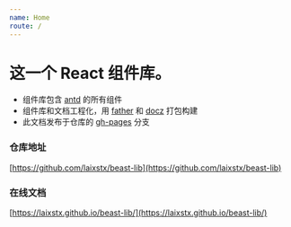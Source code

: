 ```yaml
---
name: Home
route: /
---
```


# 这一个 React 组件库。

* 组件库包含 [antd](https://ant.design/index-cn) 的所有组件
* 组件库和文档工程化，用 [father](https://github.com/umijs/father) 和 [docz](https://www.docz.site/) 打包构建
* 此文档发布于仓库的 [gh-pages](https://github.com/laixstx/beast-lib/tree/gh-pages) 分支

### 仓库地址

[https://github.com/laixstx/beast-lib](https://github.com/laixstx/beast-lib)

### 在线文档
[https://laixstx.github.io/beast-lib/](https://laixstx.github.io/beast-lib/)
